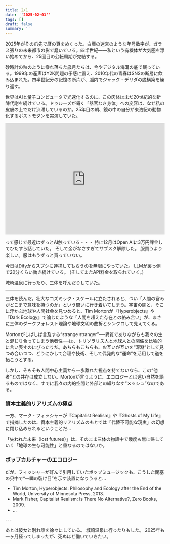 ```yaml
---
title: 2/1
date: ''2025-02-01''
tags: []
draft: false
summary: ''
---
```

2025年がその爪先で暦の頁をめくった。白亜の迷宮のような年号数字が、ガラス張りの未来都市の影で蠢いている。四半世紀——私という有機体が大気圏を漂い始めてから、25回目の公転周期が完結する。

砂時計の粒のように零れ落ちた歳月たちは、今やデジタル海溝の底で眠っている。1999年の産声はY2K問題の予感に震え、2010年代の青春はSNSの断層に飲み込まれた。四半世紀分の記憶の断片が、脳内でジャック・デリダの脱構築を繰り返す。

世界はAIと量子コンピュータで光速化するのに、この肉体は未だ20世紀的な新陳代謝を続けている。ドゥルーズが囁く「器官なき身体」への変容は、なぜ私の皮膚の上でだけ渋滞しているのか。25年目の朝、鏡の中の自分が東浩紀の動物化するポストモダンを実演していた。

<iframe src="https://open.spotify.com/embed/album/3o1TOhMkU5FFMSJMDhXfdF?utm_source=generator" width="100%" height="352" frameBorder="0" allowfullscreen="" allow="autoplay; clipboard-write; encrypted-media; fullscreen; picture-in-picture" loading="lazy"></iframe>

って感じで最近はずっとAI触っている・・・
特に12月はOpen AIに3万円課金してひたすら話していた。
そして金がなさすぎてサブスク解除した。
服買うより楽しい。服はもうずっと買っていない。

今日はDifyからスプシに連携してもらうのを無限にやっていた。
LLMが裏っ側で20分くらい動き続けている。
(そしてまたAPI料金を取られていく。)

城崎温泉に行ったり、三体を呼んだりしていた。

---
<p class="text-gray-200 mb-4">三体を読んだ。壮大なコズミック・スケールに立たされると、つい「人間の営みがどこまで意味を持つのか」という問いに行き着いてしまう。宇宙の闇と、そこに浮かぶ地球や人間社会を見つめると、<span class="text-blue-400 italic">Tim Morton</span>が<span class="text-blue-400">『Hyperobjects』</span>や<span class="text-blue-400">『Dark Ecology』</span>で論じたような「人間を超えた存在との絡み合い」が、まさに三体のダークフォレスト理論や地球文明の曲折とシンクロして見えてくる。</p>

<div class="border-l-4 border-cyan-500 pl-4 my-6">
  <p class="text-gray-300">Mortonがしばしば言及する“strange stranger”──異質でありながらも我々の生と混じり合ってしまう他者性──は、トリソラリス人と地球人との関係を比喩的に言い表すのにぴったりだ。あちらもこちらも、お互いが互いを“深淵”として見つめ合いつつ、どうにかして合理や技術、そして偶発的な“運命”を活用して道を拓こうとする。</p>
</div>

<p class="text-gray-200 mb-4">しかし、そもそも人間中心主義から一歩離れた視点を持てないなら、この“他者”との共存は成立しない。Mortonが言うように、エコロジーとは遠い自然を語るものではなく、すでに我々の内的空間と外部との織りなす“メッシュ”なのである。</p>

<h3 class="text-xl font-bold text-cyan-300 mt-8 mb-4">資本主義的リアリズムの極点</h3>
<p class="text-gray-200 mb-4">一方、<span class="text-purple-400">マーク・フィッシャー</span>が<span class="text-purple-400">『Capitalist Realism』</span>や<span class="text-purple-400">『Ghosts of My Life』</span>で指摘したのは、資本主義的リアリズムのもとでは「代替不可能な現実」の幻想に閉じ込められるということだ...</p>

<div class="bg-gray-800 p-6 rounded-lg my-6">
  <p class="text-gray-300 italic">「失われた未来（lost futures）」は、そのまま三体の物語中で幾度も無に帰していく「地球の生存可能性」と重なるのではないか。</p>
</div>

<h3 class="text-xl font-bold text-cyan-300 mt-8 mb-4">ポップカルチャーのエコロジー</h3>
<p class="text-gray-200 mb-4">だが、フィッシャーが好んで引用していたポップミュージックも、こうした閉塞の只中で“一瞬の裂け目”を示す装置になりうると...</p>

<ul class="list-disc pl-6 text-gray-400 space-y-2 mt-8 text-sm">
  <li>Tim Morton, <span class="text-blue-400">Hyperobjects: Philosophy and Ecology after the End of the World</span>, University of Minnesota Press, 2013.</li>
  <li>Mark Fisher, <span class="text-purple-400">Capitalist Realism: Is There No Alternative?</span>, Zero Books, 2009.</li>
  <li class="mt-4">...</li>
</ul>
---

あとは彼女と別れ話を徐々にしている。
城崎温泉に行ったりもした。
2025年も一ヶ月経ってしまったが、死ぬほど働いていきたい。
